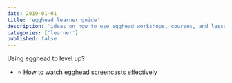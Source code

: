 ```yaml
---
date: 2019-01-01
title: 'egghead learner guide'
description: 'ideas on how to use egghead workshops, courses, and lessons to level up as a web developer'
categories: ['learner']
published: false
---
```


Using egghead to level up?

* ⭐️ [How to watch egghead screencasts effectively](/learner/getting-started/watch-screencasts)